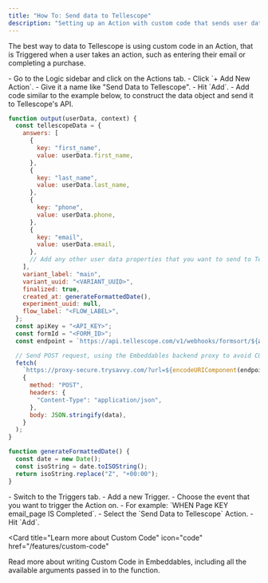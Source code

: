 ```yaml
---
title: "How To: Send data to Tellescope"
description: "Setting up an Action with custom code that sends user data to Tellescope's API"
---
```


The best way to data to Tellescope is using custom code in an Action, that is Triggered when a user takes an action, such as entering their email or completing a purchase.

<Steps>
  <Step title="Create a custom code Action">
    - Go to the Logic sidebar and click on the Actions tab.
    - Click `+ Add New Action`.
    - Give it a name like "Send Data to Tellescope".
    - Hit `Add`.
  </Step>
  <Step title="Write your custom code">
    - Add code similar to the example below, to construct the data object and send it to Tellescope's API.

```js
function output(userData, context) {
  const tellescopeData = {
    answers: [
      {
        key: "first_name",
        value: userData.first_name,
      },
      {
        key: "last_name",
        value: userData.last_name,
      },
      {
        key: "phone",
        value: userData.phone,
      },
      {
        key: "email",
        value: userData.email,
      },
      // Add any other user data properties that you want to send to Tellescope here
    ],
    variant_label: "main",
    variant_uuid: "<VARIANT_UUID>",
    finalized: true,
    created_at: generateFormattedDate(),
    experiment_uuid: null,
    flow_label: "<FLOW_LABEL>",
  };
  const apiKey = "<API_KEY>";
  const formId = "<FORM_ID>";
  const endpoint = `https://api.tellescope.com/v1/webhooks/formsort/${apiKey}?formId=${formId}`;

  // Send POST request, using the Embeddables backend proxy to avoid CORS issues
  fetch(
    `https://proxy-secure.trysavvy.com/?url=${encodeURIComponent(endpoint)}`,
    {
      method: "POST",
      headers: {
        "Content-Type": "application/json",
      },
      body: JSON.stringify(data),
    }
  );
}

function generateFormattedDate() {
  const date = new Date();
  const isoString = date.toISOString();
  return isoString.replace("Z", "+00:00");
}
```

  </Step>
  <Step title="Add a Trigger for the relevant user event">
    - Switch to the Triggers tab.
    - Add a new Trigger.
    - Choose the event that you want to trigger the Action on.
      - For example: `WHEN Page KEY email_page IS Completed`.
    - Select the `Send Data to Tellescope` Action.
    - Hit `Add`.
  </Step>

</Steps>

<Card
  title="Learn more about Custom Code"
  icon="code"
  href="/features/custom-code"
>
  Read more about writing Custom Code in Embeddables, including all the
  available arguments passed in to the function.
</Card>
